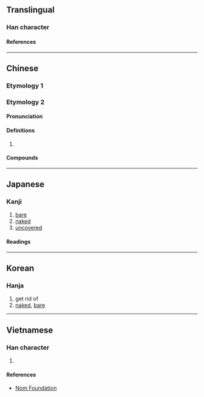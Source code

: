 {{character info}}
==Translingual==

===Han character===
{{Han char|rn=9|rad=人|as=08|sn=10|four=26294|canj=OWD|ids=⿰亻果}}

====References====
{{Han ref|kx=0109.070|dkj=00797|dj=0232.050|hdz=10177.030|uh=502E}}

----

==Chinese==

===Etymology 1===
{{zh-see|裸|v}}

===Etymology 2===
{{zh-forms}}

====Pronunciation====
{{zh-pron
|m=luǒ
|cat=
}}

====Definitions====
{{zh-hanzi}}

# {{zh-used|倮倮|the [[Yi]] people}}

====Compounds====
{{zh-der|倮倮|倮倮族|倮黑}}

----

==Japanese==

===Kanji===
{{ja-kanji|grade=|rs=人08}}

# [[bare]]
# [[naked]]
# [[uncovered]]

====Readings====
{{ja-readings
|on=ら, か, げ
|kun=はだか, せまい, かたぬぐ, すはだ
}}

----

==Korean==

===Hanja===
{{ko-hanja|라}}

# get rid of
# [[naked]], [[bare]]

----

==Vietnamese==

===Han character===
{{vi-readings|reading=[[khoả]]|rs=人08}}

# {{rfdef|vi|sort=人08}}

====References====
* [http://nomfoundation.org/common/nom_details.php?codepoint=502e Nom Foundation]